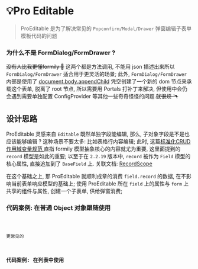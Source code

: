 # 💡Pro Editable

> ProEditable 是为了解决常见的 `Popconfirm/Modal/Drawer` 弹窗编辑子表单模板代码的问题

### 为什么不是 FormDialog/FormDrawer ?

~~没有人比我更懂formily 👐~~
这两个都是方法调用, 不能用 json 描述出来所以 `FormDialog/FormDrawer` 适合用于更灵活的场景;
此外, `FormDialog/FormDrawer` 内部是使用了 [document.body.appendChild](https://github.com/alibaba/formily/blob/formily_next/packages/antd/src/form-drawer/index.tsx#L122) 凭空创建了一个新的
dom 节点来承载这个表单, 脱离了 root 节点, 所以需要用 Portals 打补丁来解决,
但使用中会仍会遇到需要单独配置 ConfigProvider 等其他一些奇奇怪怪的问题.~~就很烦 🪃~~

## 设计思路

ProEditable 灵感来自 `Editable` 既然单独字段能编辑, 那么, 子对象字段是不是也应该能够编辑 ?
这种场景不要太多: 比如表格行内容编辑; 此时, 这篇[标准化CRUD作用域变量规范
](https://github.com/alibaba/formily/discussions/3207) 直指 formily 模型抽象核心的内容就尤为重要, 这里面提到的 `record` 模型是如此的重要;
以至于在 `2.2.19` 版本中, `record` 被作为 `Field` 模型的核心属性, 直接追加到了 `BaseField` 上.
关联文档: [RecordScope](https://react.formilyjs.org/zh-CN/api/components/record-scope)


在这个基础之上, 那 ProEditable 就顺利成章的消费 `field.record` 的数据, 在不影响当前表单响应模型的基础上;
使用 ProEditable 所在 `field` 上的属性与 `form` 上共享的组件与属性, 创建一个子表单, 供给弹窗消费;

### 代码案例: 在普通 Object 对象跟随使用
<code src="../demos/ProEditable.tsx"  />

更常见的

### 代码案例: 在列表中使用
<code src="../demos/ProEditableWithArray.tsx"  />
